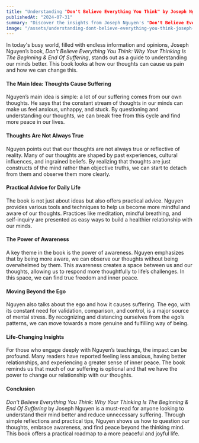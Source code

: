---
title: "Understanding "Don't Believe Everything You Think" by Joseph Nguyen"
publishedAt: "2024-07-31"
summary: "Discover the insights from Joseph Nguyen's "Don't Believe Everything You Think" and learn how to reduce suffering by understanding and questioning your thoughts. Explore practical tips for a more peaceful and mindful life."
image: "/assets/understanding-dont-believe-everything-you-think-joseph-nguyen.jpg"
---

In today's busy world, filled with endless information and opinions, Joseph Nguyen’s book, _Don't Believe Everything You Think: Why Your Thinking Is The Beginning & End Of Suffering_, stands out as a guide to understanding our minds better. This book looks at how our thoughts can cause us pain and how we can change this.

#### The Main Idea: Thoughts Cause Suffering

Nguyen’s main idea is simple: a lot of our suffering comes from our own thoughts. He says that the constant stream of thoughts in our minds can make us feel anxious, unhappy, and stuck. By questioning and understanding our thoughts, we can break free from this cycle and find more peace in our lives.

#### Thoughts Are Not Always True

Nguyen points out that our thoughts are not always true or reflective of reality. Many of our thoughts are shaped by past experiences, cultural influences, and ingrained beliefs. By realizing that thoughts are just constructs of the mind rather than objective truths, we can start to detach from them and observe them more clearly.

#### Practical Advice for Daily Life

The book is not just about ideas but also offers practical advice. Nguyen provides various tools and techniques to help us become more mindful and aware of our thoughts. Practices like meditation, mindful breathing, and self-inquiry are presented as easy ways to build a healthier relationship with our minds.

#### The Power of Awareness

A key theme in the book is the power of awareness. Nguyen emphasizes that by being more aware, we can observe our thoughts without being overwhelmed by them. This awareness creates a space between us and our thoughts, allowing us to respond more thoughtfully to life’s challenges. In this space, we can find true freedom and inner peace.

#### Moving Beyond the Ego

Nguyen also talks about the ego and how it causes suffering. The ego, with its constant need for validation, comparison, and control, is a major source of mental stress. By recognizing and distancing ourselves from the ego’s patterns, we can move towards a more genuine and fulfilling way of being.

#### Life-Changing Insights

For those who engage deeply with Nguyen’s teachings, the impact can be profound. Many readers have reported feeling less anxious, having better relationships, and experiencing a greater sense of inner peace. The book reminds us that much of our suffering is optional and that we have the power to change our relationship with our thoughts.

#### Conclusion

_Don't Believe Everything You Think: Why Your Thinking Is The Beginning & End Of Suffering_ by Joseph Nguyen is a must-read for anyone looking to understand their mind better and reduce unnecessary suffering. Through simple reflections and practical tips, Nguyen shows us how to question our thoughts, embrace awareness, and find peace beyond the thinking mind. This book offers a practical roadmap to a more peaceful and joyful life.

